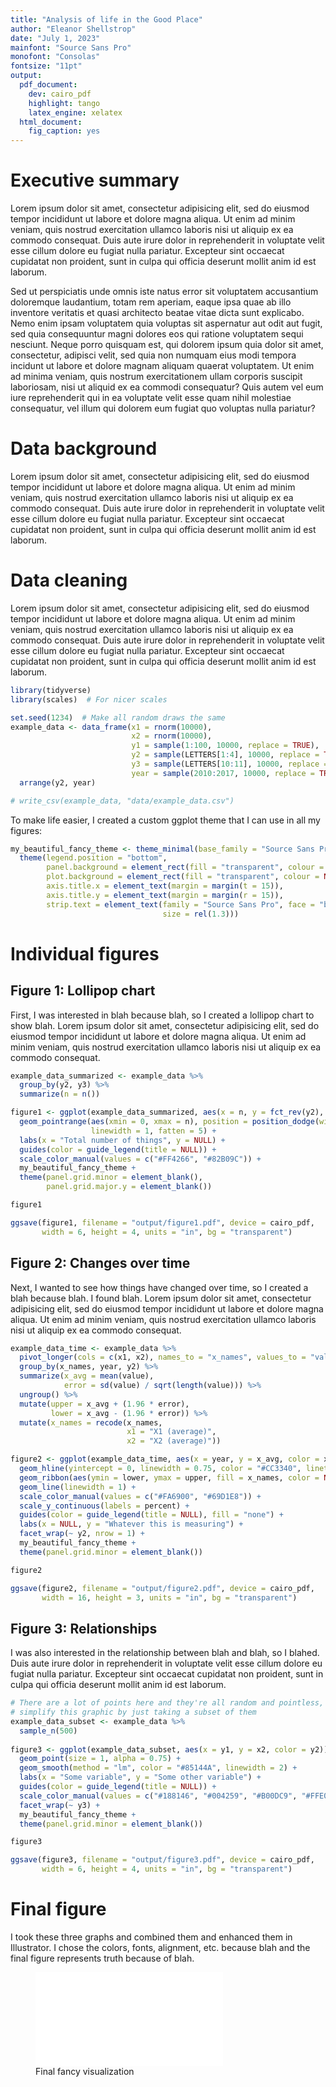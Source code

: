 ```yaml
---
title: "Analysis of life in the Good Place"
author: "Eleanor Shellstrop"
date: "July 1, 2023"
mainfont: "Source Sans Pro"
monofont: "Consolas"
fontsize: "11pt"
output: 
  pdf_document: 
    dev: cairo_pdf
    highlight: tango
    latex_engine: xelatex
  html_document: 
    fig_caption: yes
---
```


# Executive summary

Lorem ipsum dolor sit amet, consectetur adipisicing elit, sed do eiusmod tempor incididunt ut labore et dolore magna aliqua. Ut enim ad minim veniam, quis nostrud exercitation ullamco laboris nisi ut aliquip ex ea commodo consequat. Duis aute irure dolor in reprehenderit in voluptate velit esse cillum dolore eu fugiat nulla pariatur. Excepteur sint occaecat cupidatat non proident, sunt in culpa qui officia deserunt mollit anim id est laborum.

Sed ut perspiciatis unde omnis iste natus error sit voluptatem accusantium doloremque laudantium, totam rem aperiam, eaque ipsa quae ab illo inventore veritatis et quasi architecto beatae vitae dicta sunt explicabo. Nemo enim ipsam voluptatem quia voluptas sit aspernatur aut odit aut fugit, sed quia consequuntur magni dolores eos qui ratione voluptatem sequi nesciunt. Neque porro quisquam est, qui dolorem ipsum quia dolor sit amet, consectetur, adipisci velit, sed quia non numquam eius modi tempora incidunt ut labore et dolore magnam aliquam quaerat voluptatem. Ut enim ad minima veniam, quis nostrum exercitationem ullam corporis suscipit laboriosam, nisi ut aliquid ex ea commodi consequatur? Quis autem vel eum iure reprehenderit qui in ea voluptate velit esse quam nihil molestiae consequatur, vel illum qui dolorem eum fugiat quo voluptas nulla pariatur?


# Data background

Lorem ipsum dolor sit amet, consectetur adipisicing elit, sed do eiusmod tempor incididunt ut labore et dolore magna aliqua. Ut enim ad minim veniam, quis nostrud exercitation ullamco laboris nisi ut aliquip ex ea commodo consequat. Duis aute irure dolor in reprehenderit in voluptate velit esse cillum dolore eu fugiat nulla pariatur. Excepteur sint occaecat cupidatat non proident, sunt in culpa qui officia deserunt mollit anim id est laborum.


# Data cleaning

Lorem ipsum dolor sit amet, consectetur adipisicing elit, sed do eiusmod tempor incididunt ut labore et dolore magna aliqua. Ut enim ad minim veniam, quis nostrud exercitation ullamco laboris nisi ut aliquip ex ea commodo consequat. Duis aute irure dolor in reprehenderit in voluptate velit esse cillum dolore eu fugiat nulla pariatur. Excepteur sint occaecat cupidatat non proident, sunt in culpa qui officia deserunt mollit anim id est laborum.

```r
library(tidyverse)
library(scales)  # For nicer scales

set.seed(1234)  # Make all random draws the same
example_data <- data_frame(x1 = rnorm(10000),
                           x2 = rnorm(10000),
                           y1 = sample(1:100, 10000, replace = TRUE),
                           y2 = sample(LETTERS[1:4], 10000, replace = TRUE),
                           y3 = sample(LETTERS[10:11], 10000, replace = TRUE),
                           year = sample(2010:2017, 10000, replace = TRUE)) %>%
  arrange(y2, year)

# write_csv(example_data, "data/example_data.csv")
```

To make life easier, I created a custom ggplot theme that I can use in all my figures:

```r
my_beautiful_fancy_theme <- theme_minimal(base_family = "Source Sans Pro") +
  theme(legend.position = "bottom",
        panel.background = element_rect(fill = "transparent", colour = NA),
        plot.background = element_rect(fill = "transparent", colour = NA),
        axis.title.x = element_text(margin = margin(t = 15)),
        axis.title.y = element_text(margin = margin(r = 15)),
        strip.text = element_text(family = "Source Sans Pro", face = "bold",
                                  size = rel(1.3)))
```


# Individual figures

## Figure 1: Lollipop chart

First, I was interested in blah because blah, so I created a lollipop chart to show blah. Lorem ipsum dolor sit amet, consectetur adipisicing elit, sed do eiusmod tempor incididunt ut labore et dolore magna aliqua. Ut enim ad minim veniam, quis nostrud exercitation ullamco laboris nisi ut aliquip ex ea commodo consequat.

```r
example_data_summarized <- example_data %>%
  group_by(y2, y3) %>%
  summarize(n = n())

figure1 <- ggplot(example_data_summarized, aes(x = n, y = fct_rev(y2), color = y3)) +
  geom_pointrange(aes(xmin = 0, xmax = n), position = position_dodge(width = 0.5),
                  linewidth = 1, fatten = 5) +
  labs(x = "Total number of things", y = NULL) +
  guides(color = guide_legend(title = NULL)) +
  scale_color_manual(values = c("#FF4266", "#82B09C")) +
  my_beautiful_fancy_theme + 
  theme(panel.grid.minor = element_blank(),
        panel.grid.major.y = element_blank())

figure1

ggsave(figure1, filename = "output/figure1.pdf", device = cairo_pdf,
       width = 6, height = 4, units = "in", bg = "transparent")
```


## Figure 2: Changes over time

Next, I wanted to see how things have changed over time, so I created a blah because blah. I found blah. Lorem ipsum dolor sit amet, consectetur adipisicing elit, sed do eiusmod tempor incididunt ut labore et dolore magna aliqua. Ut enim ad minim veniam, quis nostrud exercitation ullamco laboris nisi ut aliquip ex ea commodo consequat. 

```r
example_data_time <- example_data %>%
  pivot_longer(cols = c(x1, x2), names_to = "x_names", values_to = "value") %>%
  group_by(x_names, year, y2) %>%
  summarize(x_avg = mean(value),
            error = sd(value) / sqrt(length(value))) %>%
  ungroup() %>%
  mutate(upper = x_avg + (1.96 * error),
         lower = x_avg - (1.96 * error)) %>%
  mutate(x_names = recode(x_names, 
                          x1 = "X1 (average)",
                          x2 = "X2 (average)"))

figure2 <- ggplot(example_data_time, aes(x = year, y = x_avg, color = x_names)) +
  geom_hline(yintercept = 0, linewidth = 0.75, color = "#CC3340", linetype = "dotted") +
  geom_ribbon(aes(ymin = lower, ymax = upper, fill = x_names, color = NULL), alpha = 0.2) +
  geom_line(linewidth = 1) + 
  scale_color_manual(values = c("#FA6900", "#69D1E8")) + 
  scale_y_continuous(labels = percent) +
  guides(color = guide_legend(title = NULL), fill = "none") +
  labs(x = NULL, y = "Whatever this is measuring") +
  facet_wrap(~ y2, nrow = 1) + 
  my_beautiful_fancy_theme + 
  theme(panel.grid.minor = element_blank())

figure2

ggsave(figure2, filename = "output/figure2.pdf", device = cairo_pdf,
       width = 16, height = 3, units = "in", bg = "transparent")
```


## Figure 3: Relationships

I was also interested in the relationship between blah and blah, so I blahed. Duis aute irure dolor in reprehenderit in voluptate velit esse cillum dolore eu fugiat nulla pariatur. Excepteur sint occaecat cupidatat non proident, sunt in culpa qui officia deserunt mollit anim id est laborum.

```r
# There are a lot of points here and they're all random and pointless, so I
# simplify this graphic by just taking a subset of them
example_data_subset <- example_data %>%
  sample_n(500)
  
figure3 <- ggplot(example_data_subset, aes(x = y1, y = x2, color = y2)) +
  geom_point(size = 1, alpha = 0.75) + 
  geom_smooth(method = "lm", color = "#85144A", linewidth = 2) +
  labs(x = "Some variable", y = "Some other variable") +
  guides(color = guide_legend(title = NULL)) +
  scale_color_manual(values = c("#188146", "#004259", "#B00DC9", "#FFE01C")) +
  facet_wrap(~ y3) +
  my_beautiful_fancy_theme + 
  theme(panel.grid.minor = element_blank())

figure3

ggsave(figure3, filename = "output/figure3.pdf", device = cairo_pdf,
       width = 6, height = 4, units = "in", bg = "transparent")
```


# Final figure

I took these three graphs and combined them and enhanced them in Illustrator. I chose the colors, fonts, alignment, etc. because blah and the final figure represents truth because of blah. 

![Final fancy visualization](final_graphics/final_graphic.pdf)
